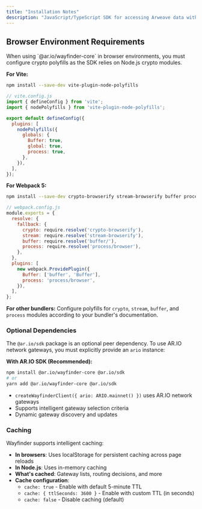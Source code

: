 ```yaml
---
title: "Installation Notes"
description: "JavaScript/TypeScript SDK for accessing Arweave data with built-in verification and gateway routing"
---
```


## Browser Environment Requirements

<Callout type="warning" title="Crypto Polyfills Required for Browser Usage">
When using `@ar.io/wayfinder-core` in browser environments, you must configure crypto polyfills as the SDK relies on Node.js crypto modules.

**For Vite:**
```bash
npm install --save-dev vite-plugin-node-polyfills
```

```js
// vite.config.js
import { defineConfig } from 'vite';
import { nodePolyfills } from 'vite-plugin-node-polyfills';

export default defineConfig({
  plugins: [
    nodePolyfills({
      globals: {
        Buffer: true,
        global: true,
        process: true,
      },
    }),
  ],
});
```

**For Webpack 5:**
```bash
npm install --save-dev crypto-browserify stream-browserify buffer process
```

```js
// webpack.config.js
module.exports = {
  resolve: {
    fallback: {
      crypto: require.resolve('crypto-browserify'),
      stream: require.resolve('stream-browserify'),
      buffer: require.resolve('buffer/'),
      process: require.resolve('process/browser'),
    },
  },
  plugins: [
    new webpack.ProvidePlugin({
      Buffer: ['buffer', 'Buffer'],
      process: 'process/browser',
    }),
  ],
};
```

**For other bundlers:** Configure polyfills for `crypto`, `stream`, `buffer`, and `process` modules according to your bundler's documentation.
</Callout>

### Optional Dependencies

The `@ar.io/sdk` package is an optional peer dependency. To use AR.IO network gateways, you must explicitly provide an `ario` instance:

**With AR.IO SDK (Recommended):**
```bash
npm install @ar.io/wayfinder-core @ar.io/sdk
# or
yarn add @ar.io/wayfinder-core @ar.io/sdk
```
- `createWayfinderClient({ ario: ARIO.mainnet() })` uses AR.IO network gateways
- Supports intelligent gateway selection criteria
- Dynamic gateway discovery and updates

### Caching

Wayfinder supports intelligent caching:

- **In browsers**: Uses localStorage for persistent caching across page reloads
- **In Node.js**: Uses in-memory caching
- **What's cached**: Gateway lists, routing decisions, and more
- **Cache configuration**:
  - `cache: true` - Enable with default 5-minute TTL
  - `cache: { ttlSeconds: 3600 }` - Enable with custom TTL (in seconds)
  - `cache: false` - Disable caching (default)